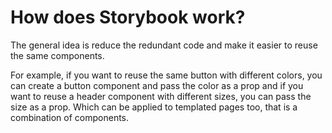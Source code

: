 
<Meta title="Writing Docs" />

# How does Storybook work?

The general idea is reduce the redundant code and make it easier to reuse the same components.

For example, if you want to reuse the same button with different colors, you can create a button component and pass the color as a prop and 
if you want to reuse a header component with different sizes, you can pass the size as a prop. Which can be applied to templated pages too, that
is a combination of components.
